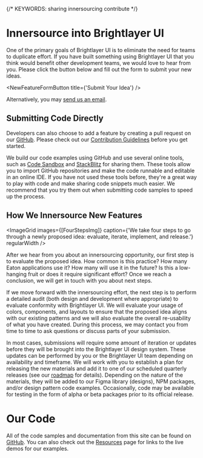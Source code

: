 
{/* KEYWORDS: sharing innersourcing contribute */}

# Innersource into Brightlayer UI

One of the primary goals of Brightlayer UI is to eliminate the need for teams to duplicate effort. If you have built something using Brightlayer UI that you think would benefit other development teams, we would love to hear from you. Please click the button below and fill out the form to submit your new ideas.

<NewFeatureFormButton title={'Submit Your Idea'} />

Alternatively, you may [send us an email](/community/contactus).

## Submitting Code Directly

Developers can also choose to add a feature by creating a pull request on our [GitHub](https://github.com/etn-ccis?q=blui). Please check out our [Contribution Guidelines](https://github.com/brightlayer-ui/.github/blob/master/CONTRIBUTING.md) before you get started.

We build our code examples using GitHub and use several online tools, such as [Code Sandbox](https://codesandbox.io) and [StackBlitz](https://stackblitz.com/) for sharing them. These tools allow you to import GitHub repositories and make the code runnable and editable in an online IDE. If you have not used these tools before, they're a great way to play with code and make sharing code snippets much easier. We recommend that you try them out when submitting code samples to speed up the process.

## How We Innersource New Features

<ImageGrid
    images={[FourStepsImg]}
    caption={'We take four steps to go through a newly proposed idea: evaluate, iterate, implement, and release.'}
    regularWidth
/>

After we hear from you about an innersourcing opportunity, our first step is to evaluate the proposed idea. How common is this practice? How many Eaton applications use it? How many will use it in the future? Is this a low-hanging fruit or does it require significant effort? Once we reach a conclusion, we will get in touch with you about next steps.

If we move forward with the innersourcing effort, the next step is to perform a detailed audit (both design and development where appropriate) to evaluate conformity with Brightlayer UI. We will evaluate your usage of colors, components, and layouts to ensure that the proposed idea aligns with our existing patterns and we will also evaluate the overall re-usability of what you have created. During this process, we may contact you from time to time to ask questions or discuss parts of your submission.

In most cases, submissions will require some amount of iteration or updates before they will be brought into the Brightlayer UI design system. These updates can be performed by you or the Brightlayer UI team depending on availability and timeframe. We will work with you to establish a plan for releasing the new materials and add it to one of our scheduled quarterly releases (see our [roadmap](/roadmap) for details). Depending on the nature of the materials, they will be added to our Figma library (designs), NPM packages, and/or design pattern code examples. Occasionally, code may be available for testing in the form of alpha or beta packages prior to its official release.

<Divider />

# Our Code

All of the code samples and documentation from this site can be found on [GitHub](https://github.com/brightlayer-ui). You can also check out the [Resources](/resources) page for links to the live demos for our examples.
